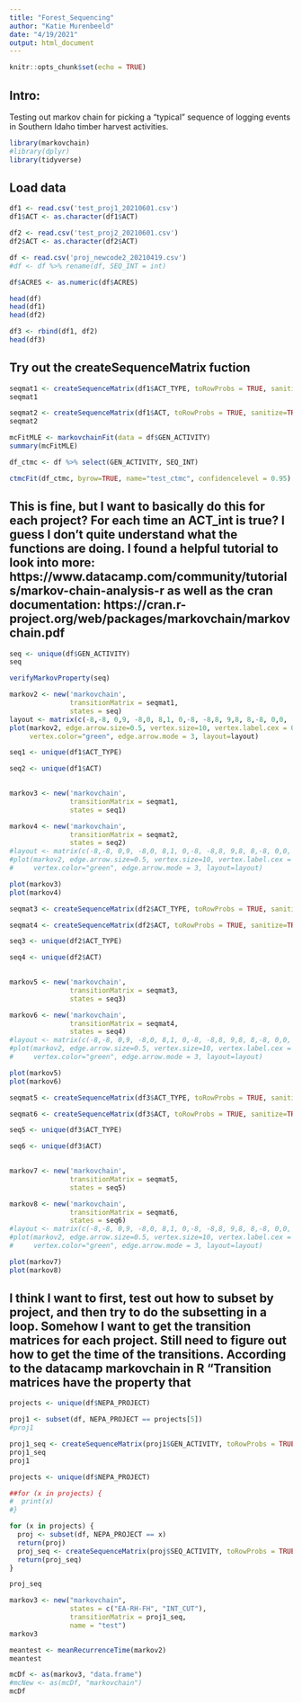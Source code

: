 ```yaml
---
title: "Forest_Sequencing"
author: "Katie Murenbeeld"
date: "4/19/2021"
output: html_document
---
```


```r
knitr::opts_chunk$set(echo = TRUE)
```

## Intro:

Testing out markov chain for picking a "typical" sequence of logging events in Southern Idaho timber harvest activities. 

```r
library(markovchain)
#library(dplyr)
library(tidyverse)
```

## Load data

```r
df1 <- read.csv('test_proj1_20210601.csv')
df1$ACT <- as.character(df1$ACT)

df2 <- read.csv('test_proj2_20210601.csv')
df2$ACT <- as.character(df2$ACT)

df <- read.csv('proj_newcode2_20210419.csv')
#df <- df %>% rename(df, SEQ_INT = int)

df$ACRES <- as.numeric(df$ACRES)

head(df)
head(df1)
head(df2)

df3 <- rbind(df1, df2)
head(df3)
```

## Try out the createSequenceMatrix fuction

```r
seqmat1 <- createSequenceMatrix(df1$ACT_TYPE, toRowProbs = TRUE, sanitize=TRUE)
seqmat1
```

```r
seqmat2 <- createSequenceMatrix(df1$ACT, toRowProbs = TRUE, sanitize=TRUE)
seqmat2
```


```r
mcFitMLE <- markovchainFit(data = df$GEN_ACTIVITY)
summary(mcFitMLE)
```

```r
df_ctmc <- df %>% select(GEN_ACTIVITY, SEQ_INT)

ctmcFit(df_ctmc, byrow=TRUE, name="test_ctmc", confidencelevel = 0.95)
```

## This is fine, but I want to basically do this for each project? For each time an ACT_int is true? I guess I don't quite understand what the functions are doing.  I found a helpful tutorial to look into more: https://www.datacamp.com/community/tutorials/markov-chain-analysis-r as well as the cran documentation: https://cran.r-project.org/web/packages/markovchain/markovchain.pdf

```r
seq <- unique(df$GEN_ACTIVITY)
seq

verifyMarkovProperty(seq)
```

```r
markov2 <- new('markovchain', 
               transitionMatrix = seqmat1,
               states = seq)
layout <- matrix(c(-8,-8, 0,9, -8,0, 8,1, 0,-8, -8,8, 9,8, 8,-8, 0,0, -4,4, 4,4, 4,-4), ncol = 2, byrow = TRUE)
plot(markov2, edge.arrow.size=0.5, vertex.size=10, vertex.label.cex = 0.5, edge.label.cex=0.75,
     vertex.color="green", edge.arrow.mode = 3, layout=layout)
```


```r
seq1 <- unique(df1$ACT_TYPE)

seq2 <- unique(df1$ACT)
  

markov3 <- new('markovchain', 
               transitionMatrix = seqmat1,
               states = seq1)

markov4 <- new('markovchain', 
               transitionMatrix = seqmat2,
               states = seq2)
#layout <- matrix(c(-8,-8, 0,9, -8,0, 8,1, 0,-8, -8,8, 9,8, 8,-8, 0,0, -4,4, 4,4, 4,-4), ncol = 2, byrow = TRUE)
#plot(markov2, edge.arrow.size=0.5, vertex.size=10, vertex.label.cex = 0.5, edge.label.cex=0.75,
#     vertex.color="green", edge.arrow.mode = 3, layout=layout)

plot(markov3)
plot(markov4)
```
```r
seqmat3 <- createSequenceMatrix(df2$ACT_TYPE, toRowProbs = TRUE, sanitize=TRUE)

seqmat4 <- createSequenceMatrix(df2$ACT, toRowProbs = TRUE, sanitize=TRUE)

seq3 <- unique(df2$ACT_TYPE)

seq4 <- unique(df2$ACT)
  

markov5 <- new('markovchain', 
               transitionMatrix = seqmat3,
               states = seq3)

markov6 <- new('markovchain', 
               transitionMatrix = seqmat4,
               states = seq4)
#layout <- matrix(c(-8,-8, 0,9, -8,0, 8,1, 0,-8, -8,8, 9,8, 8,-8, 0,0, -4,4, 4,4, 4,-4), ncol = 2, byrow = TRUE)
#plot(markov2, edge.arrow.size=0.5, vertex.size=10, vertex.label.cex = 0.5, edge.label.cex=0.75,
#     vertex.color="green", edge.arrow.mode = 3, layout=layout)

plot(markov5)
plot(markov6)
```

```r
seqmat5 <- createSequenceMatrix(df3$ACT_TYPE, toRowProbs = TRUE, sanitize=TRUE)

seqmat6 <- createSequenceMatrix(df3$ACT, toRowProbs = TRUE, sanitize=TRUE)

seq5 <- unique(df3$ACT_TYPE)

seq6 <- unique(df3$ACT)
  

markov7 <- new('markovchain', 
               transitionMatrix = seqmat5,
               states = seq5)

markov8 <- new('markovchain', 
               transitionMatrix = seqmat6,
               states = seq6)
#layout <- matrix(c(-8,-8, 0,9, -8,0, 8,1, 0,-8, -8,8, 9,8, 8,-8, 0,0, -4,4, 4,4, 4,-4), ncol = 2, byrow = TRUE)
#plot(markov2, edge.arrow.size=0.5, vertex.size=10, vertex.label.cex = 0.5, edge.label.cex=0.75,
#     vertex.color="green", edge.arrow.mode = 3, layout=layout)

plot(markov7)
plot(markov8)
```

## I think I want to first, test out how to subset by project, and then try to do the subsetting in a loop. Somehow I want to get the transition matrices for each project. Still need to figure out how to get the time of the transitions. According to the datacamp markovchain in R "Transition matrices have the property that

```r
projects <- unique(df$NEPA_PROJECT)

proj1 <- subset(df, NEPA_PROJECT == projects[5])
#proj1

proj1_seq <- createSequenceMatrix(proj1$GEN_ACTIVITY, toRowProbs = TRUE, sanitize=TRUE)
proj1_seq
proj1
```
```r
projects <- unique(df$NEPA_PROJECT)

##for (x in projects) {
#  print(x)
#}

for (x in projects) {
  proj <- subset(df, NEPA_PROJECT == x)
  return(proj)
  proj_seq <- createSequenceMatrix(proj$SEQ_ACTIVITY, toRowProbs = TRUE, sanitize=TRUE)
  return(proj_seq)
}

proj_seq
```
```r
markov3 <- new("markovchain", 
               states = c("EA-RH-FH", "INT_CUT"),
               transitionMatrix = proj1_seq,
               name = "test")
markov3
```

```r
meantest <- meanRecurrenceTime(markov2)
meantest
```
```r
mcDf <- as(markov3, "data.frame")
#mcNew <- as(mcDf, "markovchain")
mcDf
```


